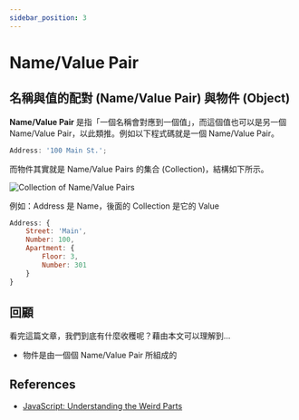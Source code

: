 ```yaml
---
sidebar_position: 3
---
```


# Name/Value Pair

## 名稱與值的配對 (Name/Value Pair) 與物件 (Object)

**Name/Value Pair** 是指「一個名稱會對應到一個值」，而這個值也可以是另一個 Name/Value Pair，以此類推。例如以下程式碼就是一個 Name/Value Pair。

```javascript
Address: '100 Main St.';
```

而物件其實就是 Name/Value Pairs 的集合 (Collection)，結構如下所示。

![Collection of Name/Value Pairs](https://i.imgur.com/jZAGKi8.png)

例如：Address 是 Name，後面的 Collection 是它的 Value

```javascript
Address: {
    Street: 'Main',
    Number: 100,
    Apartment: {
        Floor: 3,
        Number: 301
    }
}
```

## 回顧

看完這篇文章，我們到底有什麼收穫呢？藉由本文可以理解到…

- 物件是由一個個 Name/Value Pair 所組成的

## References

- [JavaScript: Understanding the Weird Parts](https://www.udemy.com/course/understand-javascript/)

